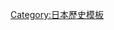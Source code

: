 {{Navbox
|bodyclass=hlist

|name = Category 日本史
|bodystyle = width:auto
|titlestyle = background:#ffcccc
|title = [[:Category:日本歴史|日本史]]
|list1 = '''原始'''：[[:Category:日本舊石器時代|舊石器時代]]
*[[:Category:繩紋時代|繩紋時代]]
*[[:Category:弥生时代|彌生時代]]
*[[:Category:古墳時代|古墳時代]]
|list2 = '''古代'''：[[:Category:飛鳥時代|飛鳥時代]]
*[[:Category:奈良時代|奈良時代]]
*[[:Category:平安時代|平安時代]]
|list3 = '''中世'''：[[:Category:鎌倉時代|鎌倉時代]]
*[[:Category:室町時代|室町時代]]（[[:Category:南北朝時代 (日本)|南北朝時代]]
*[[:Category:戰國時代 (日本)|戰國時代]]）
*[[:Category:安土桃山時代|安土桃山時代]]
|list4 = '''近世'''：[[:Category:江戶時代|江戶時代]]
|list5 = '''近代'''：[[:Category:明治時代|明治]]
*[[:Category:大正時代|大正]]
*[[:Category:昭和時代戰前|昭和戰前]]
|list6 = '''現代'''：[[:Category:戰後日本|戰後]]（[[:Category:昭和時代戰後|昭和戰後]]
*[[:Category:平成時代|平成]]
*[[:Category:令和時代|令和]]）
}}<noinclude>
[[Category:日本歷史模板]]
</noinclude>